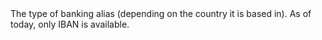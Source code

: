   
<ParamField body="Type" type="string">     
The type of banking alias (depending on the country it is based in). As of today, only IBAN is available.  
</ParamField>